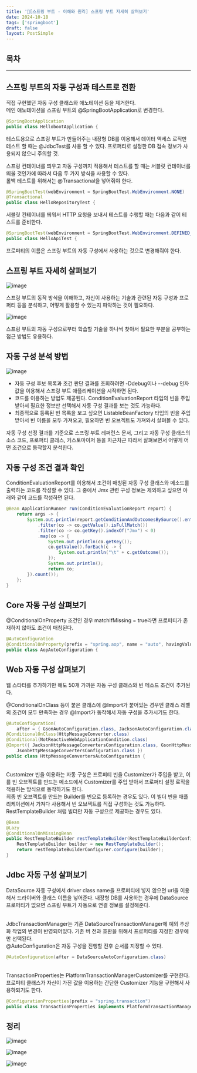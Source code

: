 ```yaml
---
title: '🐬[스프링 부트 - 이해와 원리] 스프링 부트 자세히 살펴보기'
date: 2024-10-18
tags: ['springboot']
draft: false
layout: PostSimple
---
```


## 목차

<TOCInline toc={props.toc} exclude="목차"/>

---

## 스프링 부트의 자동 구성과 테스트로 전환

직접 구현했던 자동 구성 클래스와 애노테이션 등을 제거한다.<br/>
메인 애노테이션을 스프링 부트의 @SpringBootApplication로 변경한다.

```java
@SpringBootApplication
public class HellobootApplication {
```

테스트용으로 스프링 부트가 만들어주는 내장형 DB를 이용해서 데이터 액세스 로직만 테스트 할 때는 @JdbcTest를 사용 할 수 있다. 프로퍼티로 설정한 DB 접속 정보가 사용되지 않으니 주의할 것.

스프링 컨테이너를 띄우고 자동 구성까지 적용해서 테스트를 할 때는 서블릿 컨테이너를 띄울 것인가에 따라서 다음 두 가지 방식을 사용할 수 있다.<br/>
롤백 테스트를 위해서는 @Transactional을 넣어줘야 한다.

```java
@SpringBootTest(webEnvironment = SpringBootTest.WebEnvironment.NONE)
@Transactional
public class HelloRepositoryTest {
```

서블릿 컨테이너를 띄워서 HTTP 요청을 보내서 테스트를 수행할 때는 다음과 같이 테스트를 준비한다.

```java
@SpringBootTest(webEnvironment = SpringBootTest.WebEnvironment.DEFINED_PORT)
public class HelloApiTest {
```

프로퍼티의 이름은 스프링 부트의 자동 구성에서 사용하는 것으로 변경해줘야 한다.

## 스프링 부트 자세히 살펴보기

![image](https://github.com/user-attachments/assets/95c68e77-9096-413a-ac92-73947db3cf63)

스프링 부트의 동작 방식을 이해하고, 자신이 사용하는 기술과 관련된 자동 구성과 프로퍼티 등을 분석하고, 어떻게 활용할
수 있는지 파악하는 것이 필요하다.

![image](https://github.com/user-attachments/assets/aeeb98b5-6301-4cf2-863c-b51430f77b62)

스프링 부트의 자동 구성으로부터 학습할 기술을 하나씩 찾아서 필요한 부분을 공부하는 접근 방법도 유용하다.

## 자동 구성 분석 방법

![image](https://github.com/user-attachments/assets/f3e72554-5cb0-487a-976d-3d8f7d939f87)

- 자동 구성 후보 목록과 조건 판단 결과를 조회하려면 -Ddebug이나 --debug 인자 값을 이용해서 스프링 부트 애플리케이션을 시작하면 된다.
- 코드를 이용하는 방법도 제공된다. ConditionEvaluationReport 타입의 빈을 주입 받아서 필요한 정보만 선택해서 자동 구성 결과를 보는 것도 가능하다.
- 최종적으로 등록된 빈 목록을 보고 싶으면 ListableBeanFactory 타입의 빈을 주입 받아서 빈 이름을 모두 가져오고, 필요하면 빈 오브젝트도 가져와서 살펴볼 수 있다.

자동 구성 선정 결과를 기준으로 스프링 부트 레퍼런스 문서, 그리고 자동 구성 클래스의 소스 코드, 프로퍼티 클래스, 커스토마이저 등을 차근차근 따라서 살펴보면서 어떻게 어떤 조건으로 동작할지 분석한다.

## 자동 구성 조건 결과 확인

ConditionEvaluationReport를 이용해서 조건이 매칭된 자동 구성 클래스와 메소드를 출력하는 코드를 작성할 수 있다. 그
중에서 Jmx 관련 구성 정보는 제외하고 싶으면 아래와 같이 코드를 작성하면 된다.

```java
@Bean ApplicationRunner run(ConditionEvaluationReport report) {
    return args -> {
        System.out.println(report.getConditionAndOutcomesBySource().entrySet().stream()
            .filter(co -> co.getValue().isFullMatch())
            .filter(co -> co.getKey().indexOf("Jmx") < 0)
            .map(co -> {
                System.out.println(co.getKey());
                co.getValue().forEach(c -> {
                    System.out.println("\t" + c.getOutcome());
                });
                System.out.println();
                return co;
        }).count());
    };
}
```

## Core 자동 구성 살펴보기

@ConditionalOnProperty 조건인 경우 matchIfMissing = true라면 프로퍼티가 존재하지 않아도 조건이 매칭된다.

```java
@AutoConfiguration
@ConditionalOnProperty(prefix = "spring.aop", name = "auto", havingValue = "true", matchIfMissing = true)
public class AopAutoConfiguration {
```

## Web 자동 구성 살펴보기

웹 스타터를 추가하기만 해도 50개 가까운 자동 구성 클래스와 빈 메소드 조건이 추가된다.

@ConditionalOnClass 등이 붙은 클래스에 @Import가 붙어있는 경우엔 클래스 레벨의 조건이 모두 만족하는 경우 @Import가 동작해서 자동 구성을 추가시기도 한다.

```java
@AutoConfiguration(
    after = { GsonAutoConfiguration.class, JacksonAutoConfiguration.class, JsonbAutoConfiguration.class })
@ConditionalOnClass(HttpMessageConverter.class)
@Conditional(NotReactiveWebApplicationCondition.class)
@Import({ JacksonHttpMessageConvertersConfiguration.class, GsonHttpMessageConvertersConfiguration.class,
    JsonbHttpMessageConvertersConfiguration.class })
public class HttpMessageConvertersAutoConfiguration {
```

<br/>
Customizer 빈을 이용하는 자동 구성은 프로퍼티 빈을 Customizer가 주입을 받고, 이를 빈 오브젝트를 만드는 메소드에서 Customizer를 주입 받아서 프로퍼티 설정 로직을 적용하는 방식으로 동작하기도 한다.

<br/>
최종 빈 오브젝트를 만드는 Builder를 빈으로 등록하는 경우도 있다. 이 빌더 빈을 애플리케이션에서 가져다 사용해서 빈 오브젝트를 직접 구성하는 것도 가능하다.<br/>
RestTemplateBuilder 처럼 빌더만 자동 구성으로 제공하는 경우도 있다.

```java
@Bean
@Lazy
@ConditionalOnMissingBean
public RestTemplateBuilder restTemplateBuilder(RestTemplateBuilderConfigurer restTemplateBuilderConfigurer) {
    RestTemplateBuilder builder = new RestTemplateBuilder();
    return restTemplateBuilderConfigurer.configure(builder);
}
```

## Jdbc 자동 구성 살펴보기

DataSource 자동 구성에서 driver class name을 프로퍼티에 넣지 않으면 url을 이용해서 드라이버와 클래스 이름을 넣어준다. 내장형 DB를 사용하는 경우에 DataSource 프로퍼티가 없으면 스프링 부트가 자동으로 연결 정보를 설정해준다.

<br/>
JdbcTransactionManager는 기존 DataSourceTransactionManager에 예외 추상화 작업의 변경이 반영되어있다. 기존 버
전과 호환을 위해서 프로퍼티를 지정한 경우에만 선택된다.

<br/>
@AutoConfiguration은 자동 구성을 진행할 전후 순서를 지정할 수 있다.

```java
@AutoConfiguration(after = DataSourceAutoConfiguration.class)
```

<br/>
TransactionProperties는 PlatformTransactionManagerCustomizer를 구현한다. 프로퍼티 클래스가 자신이 가진 값을 이용하는 간단한 Customizer 기능을 구현해서 사용하되기도 한다.

```java
@ConfigurationProperties(prefix = "spring.transaction")
public class TransactionProperties implements PlatformTransactionManagerCustomizer<AbstractPlatformTransactionManager> {
```

## 정리

![image](https://github.com/user-attachments/assets/9ec8c4bf-33be-4926-a7e8-94d0d9e618e3)

![image](https://github.com/user-attachments/assets/bfb02fd4-e675-48e3-b80f-a2d72ce8313a)

![image](https://github.com/user-attachments/assets/55010a03-6895-43ae-862b-97ebcd881662)

